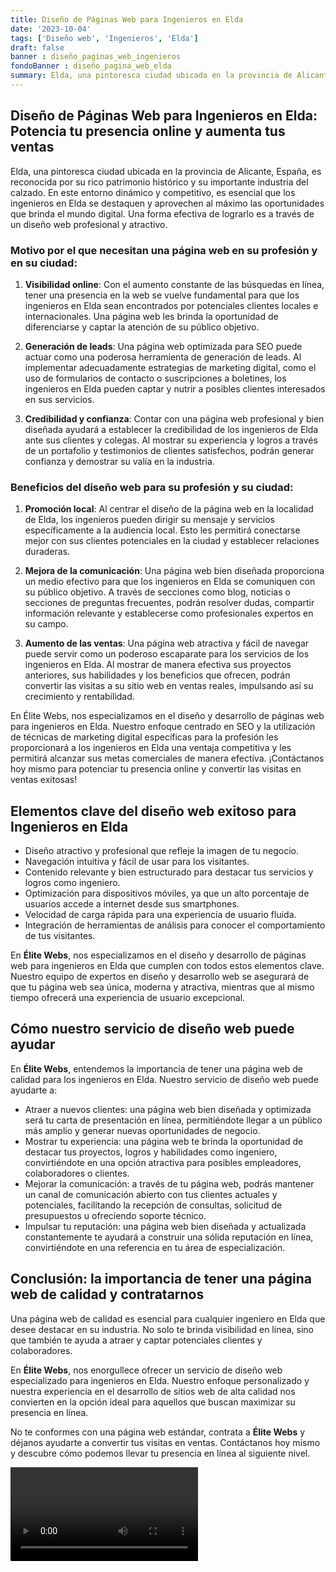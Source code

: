 ```yaml
---
title: Diseño de Páginas Web para Ingenieros en Elda
date: '2023-10-04'
tags: ['Diseño web', 'Ingenieros', 'Elda']
draft: false
banner : diseño_paginas_web_ingenieros
fondoBanner : diseño_pagina_web_elda
summary: Elda, una pintoresca ciudad ubicada en la provincia de Alicante, España, es reconocida por su rico patrimonio histórico y su importante industria del calzado. En este entorno dinámico y competitivo, es esencial que los ingenieros en Elda se destaquen y aprovechen al máximo las oportunidades que brinda el mundo digital. Una forma efectiva de lograrlo es a través de un diseño web profesional y atractivo.
---
```


## Diseño de Páginas Web para Ingenieros en Elda: Potencia tu presencia online y aumenta tus ventas

Elda, una pintoresca ciudad ubicada en la provincia de Alicante, España, es reconocida por su rico patrimonio histórico y su importante industria del calzado. En este entorno dinámico y competitivo, es esencial que los ingenieros en Elda se destaquen y aprovechen al máximo las oportunidades que brinda el mundo digital. Una forma efectiva de lograrlo es a través de un diseño web profesional y atractivo.

### Motivo por el que necesitan una página web en su profesión y en su ciudad:

1. **Visibilidad online**: Con el aumento constante de las búsquedas en línea, tener una presencia en la web se vuelve fundamental para que los ingenieros en Elda sean encontrados por potenciales clientes locales e internacionales. Una página web les brinda la oportunidad de diferenciarse y captar la atención de su público objetivo.

2. **Generación de leads**: Una página web optimizada para SEO puede actuar como una poderosa herramienta de generación de leads. Al implementar adecuadamente estrategias de marketing digital, como el uso de formularios de contacto o suscripciones a boletines, los ingenieros en Elda pueden captar y nutrir a posibles clientes interesados en sus servicios.

3. **Credibilidad y confianza**: Contar con una página web profesional y bien diseñada ayudará a establecer la credibilidad de los ingenieros de Elda ante sus clientes y colegas. Al mostrar su experiencia y logros a través de un portafolio y testimonios de clientes satisfechos, podrán generar confianza y demostrar su valía en la industria.

### Beneficios del diseño web para su profesión y su ciudad:

1. **Promoción local**: Al centrar el diseño de la página web en la localidad de Elda, los ingenieros pueden dirigir su mensaje y servicios específicamente a la audiencia local. Esto les permitirá conectarse mejor con sus clientes potenciales en la ciudad y establecer relaciones duraderas.

2. **Mejora de la comunicación**: Una página web bien diseñada proporciona un medio efectivo para que los ingenieros en Elda se comuniquen con su público objetivo. A través de secciones como blog, noticias o secciones de preguntas frecuentes, podrán resolver dudas, compartir información relevante y establecerse como profesionales expertos en su campo.

3. **Aumento de las ventas**: Una página web atractiva y fácil de navegar puede servir como un poderoso escaparate para los servicios de los ingenieros en Elda. Al mostrar de manera efectiva sus proyectos anteriores, sus habilidades y los beneficios que ofrecen, podrán convertir las visitas a su sitio web en ventas reales, impulsando así su crecimiento y rentabilidad.

En Élite Webs, nos especializamos en el diseño y desarrollo de páginas web para ingenieros en Elda. Nuestro enfoque centrado en SEO y la utilización de técnicas de marketing digital específicas para la profesión les proporcionará a los ingenieros en Elda una ventaja competitiva y les permitirá alcanzar sus metas comerciales de manera efectiva. ¡Contáctanos hoy mismo para potenciar tu presencia online y convertir las visitas en ventas exitosas!

<GifSeo />

<Cta />

## Elementos clave del diseño web exitoso para Ingenieros en Elda

- Diseño atractivo y profesional que refleje la imagen de tu negocio.
- Navegación intuitiva y fácil de usar para los visitantes.
- Contenido relevante y bien estructurado para destacar tus servicios y logros como ingeniero.
- Optimización para dispositivos móviles, ya que un alto porcentaje de usuarios accede a internet desde sus smartphones.
- Velocidad de carga rápida para una experiencia de usuario fluida.
- Integración de herramientas de análisis para conocer el comportamiento de tus visitantes.

En **Élite Webs**, nos especializamos en el diseño y desarrollo de páginas web para ingenieros en Elda que cumplen con todos estos elementos clave. Nuestro equipo de expertos en diseño y desarrollo web se asegurará de que tu página web sea única, moderna y atractiva, mientras que al mismo tiempo ofrecerá una experiencia de usuario excepcional.

## Cómo nuestro servicio de diseño web puede ayudar

En **Élite Webs**, entendemos la importancia de tener una página web de calidad para los ingenieros en Elda. Nuestro servicio de diseño web puede ayudarte a:

- Atraer a nuevos clientes: una página web bien diseñada y optimizada será tu carta de presentación en línea, permitiéndote llegar a un público más amplio y generar nuevas oportunidades de negocio.
- Mostrar tu experiencia: una página web te brinda la oportunidad de destacar tus proyectos, logros y habilidades como ingeniero, convirtiéndote en una opción atractiva para posibles empleadores, colaboradores o clientes.
- Mejorar la comunicación: a través de tu página web, podrás mantener un canal de comunicación abierto con tus clientes actuales y potenciales, facilitando la recepción de consultas, solicitud de presupuestos u ofreciendo soporte técnico.
- Impulsar tu reputación: una página web bien diseñada y actualizada constantemente te ayudará a construir una sólida reputación en línea, convirtiéndote en una referencia en tu área de especialización.

## Conclusión: la importancia de tener una página web de calidad y contratarnos

Una página web de calidad es esencial para cualquier ingeniero en Elda que desee destacar en su industria. No solo te brinda visibilidad en línea, sino que también te ayuda a atraer y captar potenciales clientes y colaboradores.

En **Élite Webs**, nos enorgullece ofrecer un servicio de diseño web especializado para ingenieros en Elda. Nuestro enfoque personalizado y nuestra experiencia en el desarrollo de sitios web de alta calidad nos convierten en la opción ideal para aquellos que buscan maximizar su presencia en línea.

No te conformes con una página web estándar, contrata a **Élite Webs** y déjanos ayudarte a convertir tus visitas en ventas. Contáctanos hoy mismo y descubre cómo podemos llevar tu presencia en línea al siguiente nivel.

<Video />

<CtaBot job='Ingenieros' city='Elda'/>

<Gmaps query='Elda+españa+maps' />